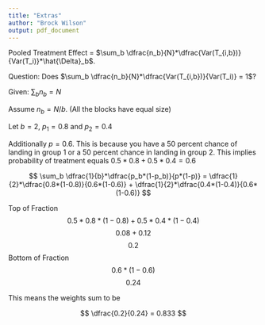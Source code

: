 ```yaml
---
title: "Extras"
author: "Brock Wilson"
output: pdf_document
---
```


Pooled Treatment Effect = $\sum_b \dfrac{n_b}{N}*\dfrac{Var(T_{i,b})}{Var(T_i)}*\hat{\Delta}_b$.

Question: Does $\sum_b \dfrac{n_b}{N}*\dfrac{Var(T_{i,b})}{Var(T_i)} = 1$?

Given: $\sum_b n_b = N$

\begin{align*}
\sum_b \dfrac{n_b}{N}*\dfrac{Var(T_{i,b})}{Var(T_i)} &= \sum_b \dfrac{n_b}{N}*\dfrac{Var(T_{i,b})}{Var(T_i)} \\
&= \sum_b \dfrac{n_b}{N}*\dfrac{p_b*(1-p_b)}{p*(1-p)}
\end{align*}

Assume $n_b = N/b$. (All the blocks have equal size)

\begin{align*}
\sum_b \dfrac{n_b}{N}*\dfrac{p_b*(1-p_b)}{p*(1-p)} &= \sum_b \dfrac{N/b}{N}*\dfrac{p_b*(1-p_b)}{p*(1-p)} \\
&=\sum_b \dfrac{1}{b}*\dfrac{p_b*(1-p_b)}{p*(1-p)}
\end{align*}

Let $b = 2$, $p_1 = 0.8$ and $p_2 = 0.4$

Additionally $p = 0.6$. This is because you have a 50 percent chance of landing in group 1 or a 50 percent chance in landing in group 2. This implies probability of treatment equals $0.5*0.8 + 0.5*0.4 = 0.6$

$$
\sum_b \dfrac{1}{b}*\dfrac{p_b*(1-p_b)}{p*(1-p)} = \dfrac{1}{2}*\dfrac{0.8*(1-0.8)}{0.6*(1-0.6)} + \dfrac{1}{2}*\dfrac{0.4*(1-0.4)}{0.6*(1-0.6)}
$$


Top of Fraction
$$
0.5*0.8*(1-0.8) + 0.5*0.4*(1-0.4)
$$
$$
0.08 + 0.12
$$
$$
0.2
$$
Bottom of Fraction
$$
0.6*(1-0.6)
$$
$$
0.24
$$

This means the weights sum to be

$$
\dfrac{0.2}{0.24} = 0.833
$$












